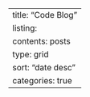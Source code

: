 ---
title: "Code Blog"
listing:
  contents: posts
  type: grid
  sort: "date desc"
  categories: true
---